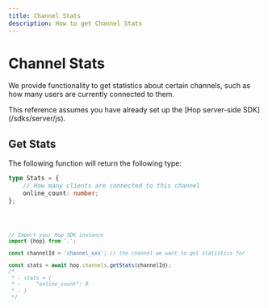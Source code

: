 ```yaml
---
title: Channel Stats
description: How to get Channel Stats
---
```



# Channel Stats

We provide functionality to get statistics about certain channels, such as how many users are currently connected to them.

<Callout type="info">
	This reference assumes you have already set up the [Hop server-side
	SDK](/sdks/server/js).
</Callout>

## Get Stats

The following function will return the following type:

```ts
type Stats = {
	// How many clients are connected to this channel
	online_count: number;
};
```

<Code>

```js showLineNumbers
// Import your Hop SDK instance
import {hop} from '.';

const channelId = 'channel_xxx'; // the channel we want to get statistics for

const stats = await hop.channels.getStats(channelId);
/*
 * - stats = {
 * -     "online_count": 0
 * - }
 */
```

</Code>
